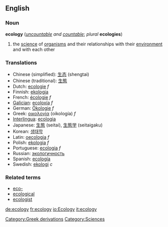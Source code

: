 ==English==

===Noun===
{{wikipedia}}
'''ecology'''  (''[[uncountable]] and [[countable]]''; ''plural'' '''ecologies''')
# the [[science]] of [[organism]]s and their relationships with their [[environment]] and with each other

===Translations===
*Chinese (simplified): [[生态]] (shengtai)
*Chinese (traditional): [[生態]]
*Dutch: [[ecologie]] ''f''
*Finnish: [[ekologia]]
*French: [[écologie]] ''f''
*[[Galician]]: [[ecoloxía]] ''f''
*German: [[Ökologie]] ''f''
*Greek: [[οικολογία]] (oikología) ''f''
*[[Interlingua]]: [[ecologia]]
*Japanese: [[生態]] (seitai), [[生態学]] (seitaigaku)
*Korean: [[생태학]]
*Latin: [[oecologia]] ''f''
*Polish: [[ekologia]] ''f''
*Portuguese: [[ecologia]] ''f''
*Russian: [[экологичность]]
*Spanish: [[w:es:ecología|ecología]]
*Swedish: [[ekologi]] ''c''

===Related terms===
*[[eco-]]
*[[ecological]]
*[[ecologist]]


[[Category:Greek derivations]]
[[Category:Sciences]]

[[de:ecology]]
[[fr:ecology]]
[[io:Ecology]]
[[it:ecology]]